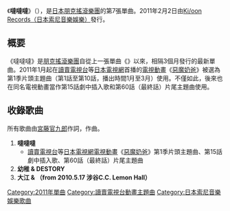 {{unreferenced|time=2017-02-01T16:44:09+00:00}}
{{Infobox Single 
| Name           = 噠噠噠<br /><small>（{{lang|ja|だだだ}}）</small>
| Artist         = {{link-ja|Group魂|グループ魂}}
| Album          = 
| A-side         = 
| B-side         = 幼稚 & DESTROY
| Released       = 2011年2月2日
| Format         = 
| Recorded       = 
| Genre          = [[日本流行音樂|J-POP]]
| Length         = 
| Label          = [[日本索尼音樂娛樂|Ki/oon Records]]
| Writer         = 
| Producer       = 
| Certification  = 
| Chart position = 
| Last single    = {{lang|ja|{{link-ja|べろべろ (Group魂單曲)|べろべろ (グループ魂の曲)|べろべろ}}}}<br />（2010年）
| This single    = '''噠噠噠'''<br />（2011年）
| Next single    = 
}}
《'''噠噠噠'''》（{{lang-ja|だだだ}}），是[[日本|日本]][[朋克搖滾|朋克搖滾]][[樂團|樂團]]{{link-ja|Group魂|グループ魂}}的第7張單曲。2011年2月2日由[[日本索尼音樂娛樂|Ki/oon Records（日本索尼音樂娛樂）]]發行。

== 概要 ==
《噠噠噠》是[[朋克搖滾|朋克搖滾]][[樂團|樂團]]{{link-ja|Group魂|グループ魂}}自從上一張單曲《{{lang|ja|{{link-ja|べろべろ (Group魂單曲)|べろべろ (グループ魂の曲)|べろべろ}}}}》以來，相隔3個月發行的最新單曲。2011年1月起在[[讀賣電視台|讀賣電視台]]等[[日本電視網協議會|日本電視網]]首播的[[電視動畫|電視動畫]]《[[惡魔奶爸|惡魔奶爸]]》被選為第1季片頭主題曲（第1話至第10話，播出時間1月至3月）使用。不僅如此，後來也在同名電視動畫當作第15話劇中插入歌和第60話（最終話）片尾主題曲使用。

== 收錄歌曲 ==
所有歌曲由[[宮藤官九郎|宮藤官九郎]]作詞，{{link-ja|富澤拓|富澤タク}}作曲。
# '''噠噠噠'''
#* [[讀賣電視台|讀賣電視台]]等[[日本電視網協議會|日本電視網]][[電視動畫|電視動畫]]《[[惡魔奶爸|惡魔奶爸]]》第1季片頭主題曲、第15話劇中插入歌、第60話（最終話）片尾主題曲
# '''幼稚 & DESTORY'''
# '''大江{{lang|ja|戸コール}} & {{lang|ja|レスポンス}}（from 2010.5.17 涉谷C.C. Lemon Hall）'''

{{Single-stub}}
{{DEFAULTSORT:Dadada}}
[[Category:2011年單曲|Category:2011年單曲]]
[[Category:讀賣電視台動畫主題曲|Category:讀賣電視台動畫主題曲]]
[[Category:日本索尼音樂娛樂歌曲|Category:日本索尼音樂娛樂歌曲]]